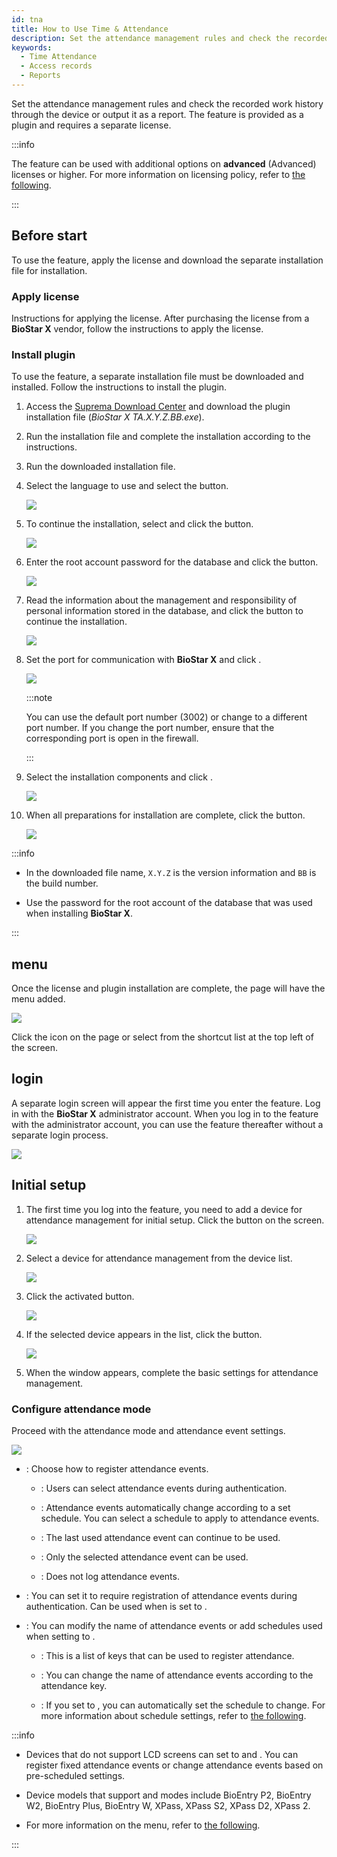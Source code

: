 ```yaml
---
id: tna
title: How to Use Time & Attendance
description: Set the attendance management rules and check the recorded work history through the device or output it as a report
keywords:
  - Time Attendance
  - Access records
  - Reports
---
```


Set the attendance management rules and check the recorded work history through the device or output it as a report. The <Cmd sid='shell.header.tna' className='normal' /> feature is provided as a plugin and requires a separate license.

:::info

The <Cmd sid='shell.header.tna' className='normal' /> feature can be used with additional options on **advanced** (Advanced) licenses or higher. For more information on licensing policy, refer to [the following](licensing#features-add-ons).

:::

## Before start

To use the <Cmd sid='shell.header.tna' className='normal' /> feature, apply the license and download the separate installation file for installation.

### Apply license

Instructions for applying the <Cmd sid='shell.header.tna' className='normal' /> license. After purchasing the <Cmd sid='shell.header.tna' className='normal' /> license from a **BioStar X** vendor, follow the instructions to apply the license.


<LicenseApply />

### Install plugin

To use the <Cmd sid='shell.header.tna' className='normal' /> feature, a separate installation file must be downloaded and installed. Follow the instructions to install the plugin.

1. Access the [Suprema Download Center](https://download.supremainc.com/) and download the <Cmd sid='shell.header.tna' className='normal' /> plugin installation file (*BioStar X TA.X.Y.Z.BB.exe*).

2. Run the installation file and complete the installation according to the instructions.

3. Run the downloaded installation file.

4. Select the language to use and select the <Cmd code='biostar2.install.ok' className='bold'/> button.

   <Image src='/img/biostarx-install-select-language.png' />

5. To continue the installation, select <Cmd code='biostar2.install.agree' className='bold'/> and click the <Cmd code='biostar2.install.next' className='bold'/> button.

   <Image src='/img/biostarx-tna-install-agree.png' />

6. Enter the root account password for the database and click the <Cmd code='biostar2.install.next' className='bold'/> button.

   <Image src='/img/biostarx-tna-install-input-db-pw.png' />

7. Read the information about the management and responsibility of personal information stored in the database, and click the <Cmd code='biostar2.install.next' className='bold'/> button to continue the installation.

   <Image src='/img/biostarx-tna-install-read-covenant.png' />

8. Set the port for communication with **BioStar X** and click <Cmd code='biostar2.install.next' className='bold'/>.

   <Image src='/img/biostarx-tna-install-set-port.png' />

   :::note

   You can use the default port number (3002) or change to a different port number. If you change the port number, ensure that the corresponding port is open in the firewall.

   :::

9. Select the installation components and click <Cmd code='biostar2.install.next' className='bold' />.

   <Image src='/img/biostarx-tna-install-additional.png' />

10. When all preparations for installation are complete, click the <Cmd code='biostar2.install.btnInstall' className='bold'/> button.

    <Image src='/img/biostarx-tna-install-complete.png' />

:::info

* In the downloaded file name, `X.Y.Z` is the version information and `BB` is the build number.

* Use the password for the root account of the database that was used when installing **BioStar X**.

:::

## <Cmd sid='shell.header.tna' className='bold' /> menu

Once the <Cmd sid='shell.header.tna' className='normal' /> license and plugin installation are complete, the <Cmd sid='shell.header.launcher' /> page will have the <Cmd sid='shell.header.tna' /> menu added.

<Image src='/img/biostarx-tna-main.png' />

Click the <Cmd sid='shell.header.tna' /> icon on the <Cmd sid='shell.header.launcher' /> page or select <Cmd sid='shell.header.tna' /> from the shortcut list at the top left of the screen.

## <Cmd sid='shell.header.tna' className='bold' /> login

A separate login screen will appear the first time you enter the <Cmd sid='shell.header.tna' className='normal' /> feature. Log in with the **BioStar X** administrator account. When you log in to the <Cmd sid='shell.header.tna' className='normal' /> feature with the administrator account, you can use the <Cmd sid='shell.header.tna' className='normal' /> feature thereafter without a separate login process.

<Image src='/img/biostarx-tna-login.png' />

## Initial setup

1. The first time you log into the <Cmd sid='shell.header.tna' className='normal' /> feature, you need to add a device for attendance management for initial setup. Click the <Cmd sid='common.setting' product='2' /> button on the screen.

   <Image src='/img/biostarx-tna-initial-setting.png' />

2. Select a device for attendance management from the device list.

   <Image src='/img/biostarx-tna-initial-setting-register-device.png' />

3. Click the activated <IcAdd /> <Cmd sid='setting.register' product='2' /> button.

   <Image src='/img/biostarx-tna-initial-setting-select-device.png' />

4. If the selected device appears in the <Cmd sid='setting.registerDevices' product='2' /> list, click the <Cmd sid='setting.setting' product='2' /> button.

   <Image src='/img/biostarx-tna-initial-setting-selected-device.png' />

5. When the <Cmd sid='setting.setting' product='2' /> window appears, complete the basic settings for attendance management.

### Configure attendance mode

Proceed with the attendance mode and attendance event settings.

<Image src='/img/biostarx-tna-initial-setting-device-setting.png' />

* <Cmd sid='device.info.mode' product='2' />: Choose how to register attendance events.

  * <Cmd sid='device.tna.mode.byUser' product='2' />: Users can select attendance events during authentication.

  * <Cmd sid='device.tna.mode.bySchedule' product='2' />: Attendance events automatically change according to a set schedule. You can select a schedule to apply to attendance events.

  * <Cmd sid='device.tna.mode.lastChoice' product='2' />: The last used attendance event can continue to be used.

  * <Cmd sid='device.tna.mode.fixed' product='2' />: Only the selected attendance event can be used.

  * <Cmd sid='device.tna.mode.unused' product='2' />: Does not log attendance events.

* <Cmd sid='device.info.tnaRequired' product='2' />: You can set it to require registration of attendance events during authentication. Can be used when <Cmd sid='device.info.mode' product='2' /> is set to <Cmd sid='device.tna.mode.byUser' product='2' />.

* <Cmd sid='device.info.tnaEvent' product='2' />: You can modify the name of attendance events or add schedules used when setting <Cmd sid='device.info.mode' product='2' /> to <Cmd sid='device.tna.mode.bySchedule' product='2' />.

  * <Cmd sid='device.tna.eventKey' product='2' />: This is a list of keys that can be used to register attendance.

  * <Cmd sid='device.tna.label' product='2' />: You can change the name of attendance events according to the attendance key.

  * <Cmd sid='device.tna.schedule' product='2' />: If you set <Cmd sid='device.info.mode' product='2' /> to <Cmd sid='device.tna.mode.bySchedule' product='2' />, you can automatically set the schedule to change. For more information about schedule settings, refer to [the following](settings-schedule).

:::info

* Devices that do not support LCD screens can set <Cmd sid='device.info.mode' product='2' /> to <Cmd sid='device.tna.mode.bySchedule' product='2' /> and <Cmd sid='device.tna.mode.fixed' product='2' />. You can register fixed attendance events or change attendance events based on pre-scheduled settings. 

* Device models that support <Cmd sid='device.tna.mode.bySchedule' product='2' /> and <Cmd sid='device.tna.mode.fixed' product='2' /> modes include BioEntry P2, BioEntry W2, BioEntry Plus, BioEntry W, XPass, XPass S2, XPass D2, XPass 2.

* For more information on the <Cmd sid='setting.setting' product='2' /> menu, refer to [the following](tna-settings).

:::

